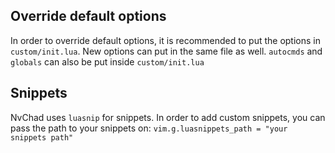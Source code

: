 ## Override default options

In order to override default options, it is recommended to put the options in `custom/init.lua`. New options can put in the same file as well. `autocmds` and `globals` can also be put inside `custom/init.lua`

## Snippets 

NvChad uses `luasnip` for snippets. In order to add custom snippets, you can pass the path to your snippets on: `vim.g.luasnippets_path = "your snippets path"`
